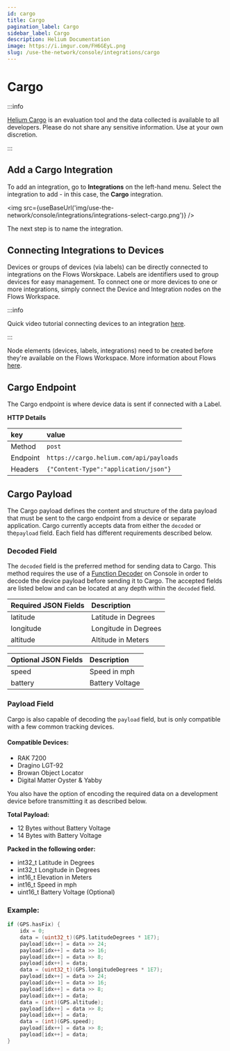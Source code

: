 ```yaml
---
id: cargo
title: Cargo
pagination_label: Cargo
sidebar_label: Cargo
description: Helium Documentation
image: https://i.imgur.com/FH6GEyL.png
slug: /use-the-network/console/integrations/cargo
---
```


# Cargo


:::info

[Helium Cargo](http://cargo.helium.com/) is an evaluation tool and the data collected is available
to all developers. Please do not share any sensitive information. Use at your own discretion.

:::

## Add a Cargo Integration

To add an integration, go to **Integrations** on the left-hand menu. Select the integration to add -
in this case, the **Cargo** integration.

<img src={useBaseUrl('img/use-the-network/console/integrations/integrations-select-cargo.png')} />

The next step is to name the integration.

## Connecting Integrations to Devices

Devices or groups of devices (via labels) can be directly connected to integrations on the Flows
Worskpace. Labels are identifiers used to group devices for easy management. To connect one or more
devices to one or more integrations, simply connect the Device and Integration nodes on the Flows
Workspace.

:::info

Quick video tutorial connecting devices to an integration
[here](https://www.youtube.com/watch?v=lnERw1f7TGE).

:::

Node elements (devices, labels, integrations) need to be created before they're available on the
Flows Workspace. More information about Flows
[here](https://docs.helium.com/use-the-network/console/flows/).

## Cargo Endpoint

The Cargo endpoint is where device data is sent if connected with a Label.

**HTTP Details**

| key      | value                                   |
| :------- | :-------------------------------------- |
| Method   | `post`                                  |
| Endpoint | `https://cargo.helium.com/api/payloads` |
| Headers  | `{"Content-Type":"application/json"}`   |

## Cargo Payload

The Cargo payload defines the content and structure of the data payload that must be sent to the
cargo endpoint from a device or separate application. Cargo currently accepts data from either the
`decoded` or the`payload` field. Each field has different requirements described below.

### Decoded Field

The `decoded` field is the preferred method for sending data to Cargo. This method requires the use
of a [Function Decoder](/use-the-network/console/functions/) on Console in order to decode the
device payload before sending it to Cargo. The accepted fields are listed below and can be located
at any depth within the `decoded` field.

| Required JSON Fields | Description          |
| :------------------- | :------------------- |
| latitude             | Latitude in Degrees  |
| longitude            | Longitude in Degrees |
| altitude             | Altitude in Meters   |

| Optional JSON Fields | Description     |
| :------------------- | :-------------- |
| speed                | Speed in mph    |
| battery              | Battery Voltage |

### Payload Field

Cargo is also capable of decoding the `payload` field, but is only compatible with a few common
tracking devices.

#### Compatible Devices:

- RAK 7200
- Dragino LGT-92
- Browan Object Locator
- Digital Matter Oyster & Yabby

You also have the option of encoding the required data on a development device before transmitting
it as described below.

**Total Payload:**

- 12 Bytes without Battery Voltage
- 14 Bytes with Battery Voltage

**Packed in the following order:**

- int32_t Latitude in Degrees
- int32_t Longitude in Degrees
- int16_t Elevation in Meters
- int16_t Speed in mph
- uint16_t Battery Voltage \(Optional\)

### Example:

```c
if (GPS.hasFix) {
    idx = 0;
    data = (uint32_t)(GPS.latitudeDegrees * 1E7);
    payload[idx++] = data >> 24;
    payload[idx++] = data >> 16;
    payload[idx++] = data >> 8;
    payload[idx++] = data;
    data = (uint32_t)(GPS.longitudeDegrees * 1E7);
    payload[idx++] = data >> 24;
    payload[idx++] = data >> 16;
    payload[idx++] = data >> 8;
    payload[idx++] = data;
    data = (int)(GPS.altitude);
    payload[idx++] = data >> 8;
    payload[idx++] = data;
    data = (int)(GPS.speed);
    payload[idx++] = data >> 8;
    payload[idx++] = data;
}
```
